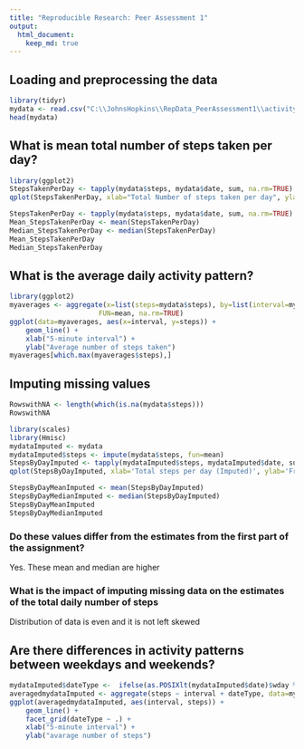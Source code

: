 ```yaml
---
title: "Reproducible Research: Peer Assessment 1"
output: 
  html_document:
    keep_md: true
---
```



## Loading and preprocessing the data

```r
library(tidyr)
mydata <- read.csv("C:\\JohnsHopkins\\RepData_PeerAssessment1\\activity\\activity.csv")
head(mydata)
```

## What is mean total number of steps taken per day?
```r
library(ggplot2)
StepsTakenPerDay <- tapply(mydata$steps, mydata$date, sum, na.rm=TRUE)
qplot(StepsTakenPerDay, xlab="Total Number of steps taken per day", ylab="Count using binwidth 500", binwidth=500)
```

```r
StepsTakenPerDay <- tapply(mydata$steps, mydata$date, sum, na.rm=TRUE)
Mean_StepsTakenPerDay <- mean(StepsTakenPerDay)
Median_StepsTakenPerDay <- median(StepsTakenPerDay)
Mean_StepsTakenPerDay
Median_StepsTakenPerDay
```
## What is the average daily activity pattern?
```r
library(ggplot2)
myaverages <- aggregate(x=list(steps=mydata$steps), by=list(interval=mydata$interval),
                      FUN=mean, na.rm=TRUE)
ggplot(data=myaverages, aes(x=interval, y=steps)) +
    geom_line() +
    xlab("5-minute interval") +
    ylab("Average number of steps taken")
myaverages[which.max(myaverages$steps),]

```



## Imputing missing values
```r
RowswithNA <- length(which(is.na(mydata$steps)))
RowswithNA
```
```r
library(scales)
library(Hmisc)
mydataImputed <- mydata
mydataImputed$steps <- impute(mydata$steps, fun=mean)
StepsByDayImputed <- tapply(mydataImputed$steps, mydataImputed$date, sum)
qplot(StepsByDayImputed, xlab='Total steps per day (Imputed)', ylab='Frequency using binwith 500', binwidth=500)

StepsByDayMeanImputed <- mean(StepsByDayImputed)
StepsByDayMedianImputed <- median(StepsByDayImputed)
StepsByDayMeanImputed
StepsByDayMedianImputed
```
### Do these values differ from the estimates from the first part of the assignment? 
 Yes. These mean and median are higher
 
### What is the impact of imputing missing data on the estimates of the total daily number of steps
 Distribution of data is even and it is not left skewed

## Are there differences in activity patterns between weekdays and weekends?

```r
mydataImputed$dateType <-  ifelse(as.POSIXlt(mydataImputed$date)$wday %in% c(0,6), 'weekend', 'weekday')
averagedmydataImputed <- aggregate(steps ~ interval + dateType, data=mydataImputed, mean)
ggplot(averagedmydataImputed, aes(interval, steps)) + 
    geom_line() + 
    facet_grid(dateType ~ .) +
    xlab("5-minute interval") + 
    ylab("avarage number of steps")
```